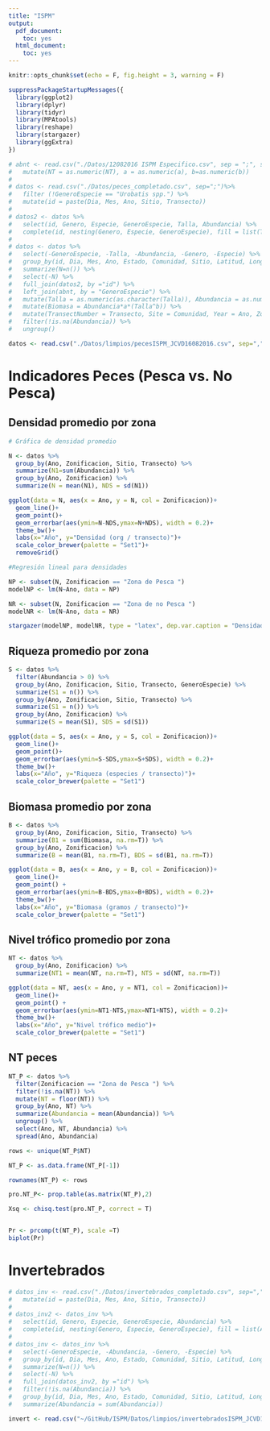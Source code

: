 ```yaml
---
title: "ISPM"
output:
  pdf_document:
    toc: yes
  html_document:
    toc: yes
---
```


```r
knitr::opts_chunk$set(echo = F, fig.height = 3, warning = F)
```

```r

suppressPackageStartupMessages({
  library(ggplot2)
  library(dplyr)
  library(tidyr)
  library(MPAtools)
  library(reshape)
  library(stargazer)
  library(ggExtra)
})

```

```r

# abnt <- read.csv("./Datos/12082016 ISPM Especifico.csv", sep = ";", stringsAsFactors = F) %>%
#   mutate(NT = as.numeric(NT), a = as.numeric(a), b=as.numeric(b))
# 
# datos <- read.csv("./Datos/peces_completado.csv", sep=";")%>%
#   filter (!GeneroEspecie == "Urobatis spp.") %>%
#   mutate(id = paste(Dia, Mes, Ano, Sitio, Transecto))
# 
# datos2 <- datos %>%
#   select(id, Genero, Especie, GeneroEspecie, Talla, Abundancia) %>%
#   complete(id, nesting(Genero, Especie, GeneroEspecie), fill = list(Talla = NA, Abundancia = 0))
# 
# datos <- datos %>%
#   select(-GeneroEspecie, -Talla, -Abundancia, -Genero, -Especie) %>%
#   group_by(id, Dia, Mes, Ano, Estado, Comunidad, Sitio, Latitud, Longitud, Habitat, Zonificacion, TipoProteccion, ANP, BuzoMonitor, HoraInicial, HoraFinal, ProfundidadInicial, ProfundidadFinal, Temperatura, Visibilidad, Corriente, Transecto) %>%
#   summarize(N=n()) %>%
#   select(-N) %>%
#   full_join(datos2, by ="id") %>%
#   left_join(abnt, by = "GeneroEspecie") %>%
#   mutate(Talla = as.numeric(as.character(Talla)), Abundancia = as.numeric(as.character(Abundancia))) %>%
#   mutate(Biomasa = Abundancia*a*(Talla^b)) %>%
#   mutate(TransectNumber = Transecto, Site = Comunidad, Year = Ano, Zone = Zonificacion, SizeClass = Talla) %>%
#   filter(!is.na(Abundancia)) %>%
#   ungroup()

datos <- read.csv("./Datos/limpios/pecesISPM_JCVD16082016.csv", sep=",")

```

# Indicadores Peces (Pesca vs. No Pesca)

## Densidad promedio por zona

```r

# Gráfica de densidad promedio

N <- datos %>%
  group_by(Ano, Zonificacion, Sitio, Transecto) %>%
  summarize(N1=sum(Abundancia)) %>%
  group_by(Ano, Zonificacion) %>%
  summarize(N = mean(N1), NDS = sd(N1))

ggplot(data = N, aes(x = Ano, y = N, col = Zonificacion))+
  geom_line()+
  geom_point()+
  geom_errorbar(aes(ymin=N-NDS,ymax=N+NDS), width = 0.2)+
  theme_bw()+
  labs(x="Año", y="Densidad (org / transecto)")+
  scale_color_brewer(palette = "Set1")+
  removeGrid()

```

```r

#Regresión lineal para densidades

NP <- subset(N, Zonificacion == "Zona de Pesca ")
modelNP <- lm(N~Ano, data = NP)

NR <- subset(N, Zonificacion == "Zona de no Pesca ")
modelNR <- lm(N~Ano, data = NR)

stargazer(modelNP, modelNR, type = "latex", dep.var.caption = "Densidad", omit.stat = "rsq", title = "Modelos lineales describiendo cambios en las densidades promedio por zona para (1) Pesca y (2) No Pesca.")

```


## Riqueza promedio por zona

```r

S <- datos %>%
  filter(Abundancia > 0) %>%
  group_by(Ano, Zonificacion, Sitio, Transecto, GeneroEspecie) %>%
  summarize(S1 = n()) %>%
  group_by(Ano, Zonificacion, Sitio, Transecto) %>%
  summarize(S1 = n()) %>%
  group_by(Ano, Zonificacion) %>%
  summarize(S = mean(S1), SDS = sd(S1))

ggplot(data = S, aes(x = Ano, y = S, col = Zonificacion))+
  geom_line()+
  geom_point()+
  geom_errorbar(aes(ymin=S-SDS,ymax=S+SDS), width = 0.2)+
  theme_bw()+
  labs(x="Año", y="Riqueza (especies / transecto)")+
  scale_color_brewer(palette = "Set1")

```

## Biomasa promedio por zona

```r

B <- datos %>%
  group_by(Ano, Zonificacion, Sitio, Transecto) %>%
  summarize(B1 = sum(Biomasa, na.rm=T)) %>%
  group_by(Ano, Zonificacion) %>%
  summarize(B = mean(B1, na.rm=T), BDS = sd(B1, na.rm=T))

ggplot(data = B, aes(x = Ano, y = B, col = Zonificacion))+
  geom_line()+
  geom_point() +
  geom_errorbar(aes(ymin=B-BDS,ymax=B+BDS), width = 0.2)+
  theme_bw()+
  labs(x="Año", y="Biomasa (gramos / transecto)")+
  scale_color_brewer(palette = "Set1")

```

## Nivel trófico promedio por zona

```r

NT <- datos %>%
  group_by(Ano, Zonificacion) %>%
  summarize(NT1 = mean(NT, na.rm=T), NTS = sd(NT, na.rm=T))

ggplot(data = NT, aes(x = Ano, y = NT1, col = Zonificacion))+
  geom_line()+
  geom_point() +
  geom_errorbar(aes(ymin=NT1-NTS,ymax=NT1+NTS), width = 0.2)+
  theme_bw()+
  labs(x="Año", y="Nivel trófico medio")+
  scale_color_brewer(palette = "Set1")

```

## NT peces

```r

NT_P <- datos %>%
  filter(Zonificacion == "Zona de Pesca ") %>%
  filter(!is.na(NT)) %>%
  mutate(NT = floor(NT)) %>%
  group_by(Ano, NT) %>%
  summarize(Abundancia = mean(Abundancia)) %>%
  ungroup() %>%
  select(Ano, NT, Abundancia) %>%
  spread(Ano, Abundancia)

rows <- unique(NT_P$NT)

NT_P <- as.data.frame(NT_P[-1])

rownames(NT_P) <- rows

pro.NT_P<- prop.table(as.matrix(NT_P),2)

Xsq <- chisq.test(pro.NT_P, correct = T)


Pr <- prcomp(t(NT_P), scale =T)
biplot(Pr)
```


\clearpage

# Invertebrados

```r

# datos_inv <- read.csv("./Datos/invertebrados_completado.csv", sep=",")%>%
#   mutate(id = paste(Dia, Mes, Ano, Sitio, Transecto))
# 
# datos_inv2 <- datos_inv %>%
#   select(id, Genero, Especie, GeneroEspecie, Abundancia) %>%
#   complete(id, nesting(Genero, Especie, GeneroEspecie), fill = list(Abundancia = 0))
# 
# datos_inv <- datos_inv %>%
#   select(-GeneroEspecie, -Abundancia, -Genero, -Especie) %>%
#   group_by(id, Dia, Mes, Ano, Estado, Comunidad, Sitio, Latitud, Longitud, Habitat, Zonificacion, TipoProteccion, ANP, BuzoMonitor, HoraInicial, HoraFinal, ProfundidadInicial, ProfundidadFinal, Temperatura, Visibilidad, Corriente, Transecto) %>%
#   summarize(N=n()) %>%
#   select(-N) %>%
#   full_join(datos_inv2, by ="id") %>%
#   filter(!is.na(Abundancia)) %>%
#   group_by(id, Dia, Mes, Ano, Estado, Comunidad, Sitio, Latitud, Longitud, Habitat, Zonificacion, TipoProteccion, ANP, BuzoMonitor, HoraInicial, HoraFinal, ProfundidadInicial, ProfundidadFinal, Temperatura, Visibilidad, Corriente, Transecto, Genero, Especie, GeneroEspecie) %>%
#   summarize(Abundancia = sum(Abundancia))

invert <- read.csv("~/GitHub/ISPM/Datos/limpios/invertebradosISPM_JCVD16082016.csv")

```





